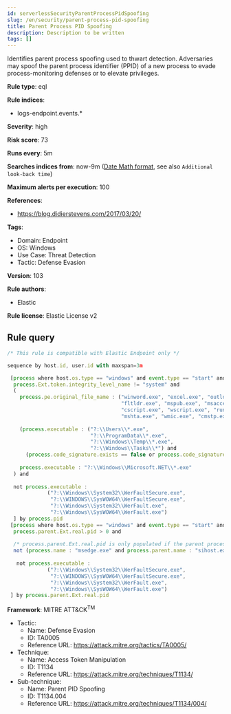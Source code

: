 ```yaml
---
id: serverlessSecurityParentProcessPidSpoofing
slug: /en/security/parent-process-pid-spoofing
title: Parent Process PID Spoofing
description: Description to be written
tags: []
---
```


<div id="parent-process-pid-spoofing"></div>

Identifies parent process spoofing used to thwart detection. Adversaries may spoof the parent process identifier (PPID) of a new process to evade process-monitoring defenses or to elevate privileges.

**Rule type**: eql

**Rule indices**: 

* logs-endpoint.events.*

**Severity**: high

**Risk score**: 73

**Runs every**: 5m

**Searches indices from**: now-9m ([Date Math format](((ref))/common-options.html#date-math), see also <DocLink id="serverlessSecurityRulesUiCreate" section="set-the-rules-schedule">`Additional look-back time`</DocLink>)

**Maximum alerts per execution**: 100

**References**: 

* https://blog.didierstevens.com/2017/03/20/

**Tags**: 

* Domain: Endpoint
* OS: Windows
* Use Case: Threat Detection
* Tactic: Defense Evasion

**Version**: 103

**Rule authors**: 

* Elastic

**Rule license**: Elastic License v2

## Rule query

```js
/* This rule is compatible with Elastic Endpoint only */

sequence by host.id, user.id with maxspan=3m 

 [process where host.os.type == "windows" and event.type == "start" and
  process.Ext.token.integrity_level_name != "system" and 
  (
    process.pe.original_file_name : ("winword.exe", "excel.exe", "outlook.exe", "powerpnt.exe", "eqnedt32.exe",
                                     "fltldr.exe", "mspub.exe", "msaccess.exe", "powershell.exe", "pwsh.exe",
                                     "cscript.exe", "wscript.exe", "rundll32.exe", "regsvr32.exe", "msbuild.exe",
                                     "mshta.exe", "wmic.exe", "cmstp.exe", "msxsl.exe") or 
                                     
    (process.executable : ("?:\\Users\\*.exe",
                           "?:\\ProgramData\\*.exe",
                           "?:\\Windows\\Temp\\*.exe",
                           "?:\\Windows\\Tasks\\*") and 
      (process.code_signature.exists == false or process.code_signature.status : "errorBadDigest")) or 
                          
    process.executable : "?:\\Windows\\Microsoft.NET\\*.exe"                      
  ) and 
  
  not process.executable : 
             ("?:\\Windows\\System32\\WerFaultSecure.exe", 
              "?:\\WINDOWS\\SysWOW64\\WerFaultSecure.exe",
              "?:\\Windows\\System32\\WerFault.exe",
              "?:\\Windows\\SysWOW64\\WerFault.exe")
  ] by process.pid
 [process where host.os.type == "windows" and event.type == "start" and
  process.parent.Ext.real.pid > 0 and 
 
  /* process.parent.Ext.real.pid is only populated if the parent process pid doesn't match */
  not (process.name : "msedge.exe" and process.parent.name : "sihost.exe") and 
  
   not process.executable : 
             ("?:\\Windows\\System32\\WerFaultSecure.exe", 
              "?:\\WINDOWS\\SysWOW64\\WerFaultSecure.exe",
              "?:\\Windows\\System32\\WerFault.exe",
              "?:\\Windows\\SysWOW64\\WerFault.exe")
 ] by process.parent.Ext.real.pid

```

**Framework**: MITRE ATT&CK<sup>TM</sup>

* Tactic:
    * Name: Defense Evasion
    * ID: TA0005
    * Reference URL: https://attack.mitre.org/tactics/TA0005/
* Technique:
    * Name: Access Token Manipulation
    * ID: T1134
    * Reference URL: https://attack.mitre.org/techniques/T1134/
* Sub-technique:
    * Name: Parent PID Spoofing
    * ID: T1134.004
    * Reference URL: https://attack.mitre.org/techniques/T1134/004/

